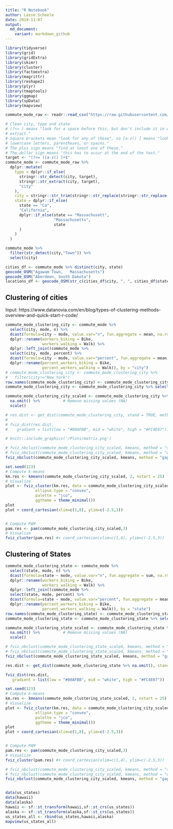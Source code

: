 ```yaml
---
title: "R Notebook"
author: Lasse Scheele
date: 2019-11-07
output:
  md_document:
    variant: markdown_github
---
```


```r
library(tidyverse)
library(grid)
library(gridExtra)
library(skimr)
library(cluster)
library(factoextra)
library(magrittr)
library(reshape2)
library(plyr)
library(tmaptools)
library(ggmap)
library(spData)
library(mapview)
```


```r
commute_mode_raw <- readr::read_csv("https://raw.githubusercontent.com/rfordatascience/tidytuesday/master/data/2019/2019-11-05/commute.csv")
```

```r
# Clean city, type and state
# (?<= ) means "look for a space before this, but don't include it in what we
# extract."
# Square brackets mean "look for any of these", so [a-z() ] means "look for
# lowercase letters, parentheses, or spaces."
# The plus sign means "find at least one of these."
# The dollar sign means "this has to occur at the end of the text."
target <- "(?<= )[a-z() ]+$"
commute_mode <- commute_mode_raw %>% 
  dplyr::mutate(
    type = dplyr::if_else(
      stringr::str_detect(city, target),
      stringr::str_extract(city, target),
      "city"
    ),
    city = stringr::str_trim(stringr::str_replace(stringr::str_replace(stringr::str_replace(city, type, ""),"Town",""),"()","")),
    state = dplyr::if_else(
      state == "Ca",
      "California",
      dplyr::if_else(state == "Massachusett",
                     "Massachusetts",
                     state
      )
    )
  )

commute_mode %>%
  filter(str_detect(city,"Town")) %>%
  select(city)
```


```r
cities_df <- commute_mode %>% distinct(city, state)
geocode_OSM("Agawam Town,	Massachusetts")
geocode_OSM("Aberdeen, South Dakota")
locations_df <- geocode_OSM(str_c(cities_df$city, ", ", cities_df$state))

```

## Clustering of cities

Input: https://www.datanovia.com/en/blog/types-of-clustering-methods-overview-and-quick-start-r-code/


```r
commute_mode_clustering_city <- commute_mode %>%
  select(city, mode, n) %>%
  dcast(formula=city ~ mode, value.var="n", fun.aggregate = mean, na.rm=TRUE) %>%
  dplyr::rename(workers_biking = Bike,
                workers_walking = Walk) %>%
  dplyr::left_join((commute_mode %>%
  select(city, mode, percent) %>%
  dcast(formula=city ~ mode, value.var="percent", fun.aggregate = mean, na.rm=TRUE) %>%
  dplyr::rename(percent_workers_biking = Bike,
                percent_workers_walking = Walk)), by = "city")
# commute_mode_clustering_city <- commute_mode_clustering_city %>%
#   filter(city!="New York")
row.names(commute_mode_clustering_city) <- commute_mode_clustering_city$city
commute_mode_clustering_city <- commute_mode_clustering_city %>% select(-city)

commute_mode_clustering_city_scaled <- commute_mode_clustering_city %>%
  na.omit() %>%          # Remove missing values (NA)
  scale() 
```

```r
# res.dist <- get_dist(commute_mode_clustering_city, stand = TRUE, method = "pearson")
# 
# fviz_dist(res.dist, 
#    gradient = list(low = "#00AFBB", mid = "white", high = "#FC4E07"))
```


```r
# knitr::include_graphics('/Plots/matrix.png')
```

```r
# fviz_nbclust(commute_mode_clustering_city_scaled, kmeans, method = "silhouette")
# fviz_nbclust(commute_mode_clustering_city_scaled, kmeans, method = "wss")
fviz_nbclust(commute_mode_clustering_city_scaled, kmeans, method = "gap_stat")
```

```r
set.seed(123)
# Compute k-means
km.res <- kmeans(commute_mode_clustering_city_scaled, 2, nstart = 25)
# Visualize
plot <- fviz_cluster(km.res, data = commute_mode_clustering_city_scaled,
             ellipse.type = "convex",
             palette = "jco",
             ggtheme = theme_minimal())
plot
plot + coord_cartesian(xlim=c(1,8), ylim=c(-2.5,3))


# Compute PAM
pam.res <- pam(commute_mode_clustering_city_scaled,3)
# Visualize
fviz_cluster(pam.res) #+ coord_cartesian(xlim=c(1,4), ylim=c(-2.5,3))
```



## Clustering of States

```r
commute_mode_clustering_state <- commute_mode %>%
  select(state, mode, n) %>%
  dcast(formula=state ~ mode, value.var="n", fun.aggregate = sum, na.rm=TRUE) %>%
  dplyr::rename(workers_biking = Bike,
                workers_walking = Walk) %>%
  dplyr::left_join((commute_mode %>%
  select(state, mode, percent) %>%
  dcast(formula=state ~ mode, value.var="percent", fun.aggregate = mean, na.rm=TRUE) %>%
  dplyr::rename(percent_workers_biking = Bike,
                percent_workers_walking = Walk)), by = "state")
row.names(commute_mode_clustering_state) <- commute_mode_clustering_state$state
commute_mode_clustering_state <- commute_mode_clustering_state %>% select(-state)

commute_mode_clustering_state_scaled <- commute_mode_clustering_state %>%
  na.omit() %>%          # Remove missing values (NA)
  scale() 
```

```r
# fviz_nbclust(commute_mode_clustering_state_scaled, kmeans, method = "silhouette")
# fviz_nbclust(commute_mode_clustering_state_scaled, kmeans, method = "wss")
fviz_nbclust(commute_mode_clustering_state_scaled, kmeans, method = "gap_stat")
```

```r
res.dist <- get_dist(commute_mode_clustering_state %>% na.omit(), stand = TRUE, method = "pearson")

fviz_dist(res.dist,
   gradient = list(low = "#00AFBB", mid = "white", high = "#FC4E07"))
```

```r
set.seed(123)
# Compute k-means
km.res <- kmeans(commute_mode_clustering_state_scaled, 2, nstart = 25)
# Visualize
plot <- fviz_cluster(km.res, data = commute_mode_clustering_city_scaled,
             ellipse.type = "convex",
             palette = "jco",
             ggtheme = theme_minimal())
plot
plot + coord_cartesian(xlim=c(1,8), ylim=c(-2.5,3))


# Compute PAM
pam.res <- pam(commute_mode_clustering_city_scaled,3)
# Visualize
fviz_cluster(pam.res) #+ coord_cartesian(xlim=c(1,4), ylim=c(-2.5,3))
```

```r
# fviz_nbclust(commute_mode_clustering_city_scaled, kmeans, method = "silhouette")
# fviz_nbclust(commute_mode_clustering_city_scaled, kmeans, method = "wss")
fviz_nbclust(commute_mode_clustering_city_scaled, kmeans, method = "gap_stat")
```

```r

```

```r
data(us_states)
data(hawaii)
data(alaska)
hawaii <- sf::st_transform(hawaii,sf::st_crs(us_states))
alaska <- sf::st_transform(alaska,sf::st_crs(us_states))
us_states_all <- rbind(us_states,hawaii,alaska)
mapview(us_states_all)
```




